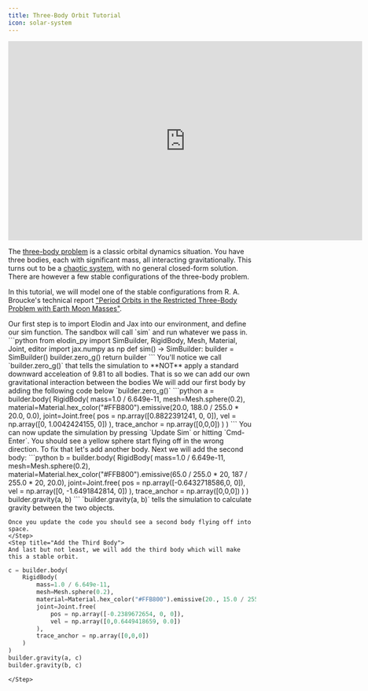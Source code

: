```yaml
---
title: Three-Body Orbit Tutorial
icon: solar-system
---
```


<iframe
  width="720"
  height="405"
  src="https://www.youtube.com/embed/UWPzF0JFgOA"
  title="Elodin Three-Body Demo"
  frameBorder="0"
  allow="accelerometer; autoplay; clipboard-write; encrypted-media; gyroscope; picture-in-picture"
  allowFullScreen
></iframe>

The [three-body problem](https://en.wikipedia.org/wiki/Three-body_problem) is a classic orbital dynamics situation.
You have three bodies, each with significant mass, all interacting gravitationally.
This turns out to be a [chaotic system](https://en.wikipedia.org/wiki/Chaos_theory), with no general closed-form solution. There are however
a few stable configurations of the three-body problem.

In this tutorial, we will model one of the stable configurations from
R. A. Broucke's technical report ["Period Orbits in the Restricted Three-Body Problem with Earth Moon Masses"](https://ntrs.nasa.gov/api/citations/19680013800/downloads/19680013800.pdf).

<Steps>
  <Step title="Import Elodin and JAX">
    Our first step is to import Elodin and Jax into our environment, and define our sim function.
    The sandbox will call `sim` and run whatever we pass in.
```python
from elodin_py import SimBuilder, RigidBody, Mesh, Material, Joint, editor
import jax.numpy as np
def sim() -> SimBuilder:
    builder = SimBuilder()
    builder.zero_g()
    return builder
```
You'll notice we call `builder.zero_g()` that tells the simulation to **NOT** apply a standard downward acceleation of 9.81 to all bodies.
That is so we can add our own gravitational interaction between the bodies
  </Step>
  <Step title="Add the First Body">
We will add our first body by adding the following code below `builder.zero_g()`
```python
a = builder.body(
    RigidBody(
        mass=1.0 / 6.649e-11,
        mesh=Mesh.sphere(0.2),
        material=Material.hex_color("#FFB800").emissive(20.0, 188.0 / 255.0 * 20.0, 0.0),
        joint=Joint.free(
            pos = np.array([0.8822391241, 0, 0]),
            vel = np.array([0, 1.0042424155, 0])
        ),
        trace_anchor = np.array([0,0,0])
    )
)
```
You can now update the simulation by pressing `Update Sim` or hitting `Cmd-Enter`.
You should see a yellow sphere start flying off in the wrong direction. To fix that
let's add another body.
    </Step>
    <Step title="Add the Second Body">
Next we will add the second body:
```python
b = builder.body(
    RigidBody(
        mass=1.0 / 6.649e-11,
        mesh=Mesh.sphere(0.2),
        material=Material.hex_color("#FFB800").emissive(65.0 / 255.0 * 20, 187 / 255.0 * 20, 20.0),
        joint=Joint.free(
            pos = np.array([-0.6432718586,0, 0]),
            vel = np.array([0, -1.6491842814, 0])
        ),
        trace_anchor = np.array([0,0,0])
    )
)
builder.gravity(a, b)
```
    `builder.gravity(a, b)` tells the simulation to calculate gravity between the two objects.

    Once you update the code you should see a second body flying off into space.
    </Step>
    <Step title="Add the Third Body">
    And last but not least, we will add the third body which will make this a stable orbit.
```python
c = builder.body(
    RigidBody(
        mass=1.0 / 6.649e-11,
        mesh=Mesh.sphere(0.2),
        material=Material.hex_color("#FFB800").emissive(20., 15.0 / 255.0 * 20., 0.0),
        joint=Joint.free(
            pos = np.array([-0.2389672654, 0, 0]),
            vel = np.array([0,0.6449418659, 0.0])
        ),
        trace_anchor = np.array([0,0,0])
    )
)
builder.gravity(a, c)
builder.gravity(b, c)
```
    </Step>
</Steps>
